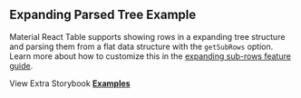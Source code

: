 
<Head>
  <title>
    {'Expanding Parsed Tree Example - Material React Table V3 Docs'}
  </title>
  <meta
    name="description"
    content="A Material React Table example demonstrating expandable sub-rows in a tree structure parsed from a flat list of data"
  />
  <meta
    property="og:title"
    content="Aggregation and Grouping Material React Table Example"
  />
  <meta
    property="og:description"
    content="A Material React Table example demonstrating expandable sub-rows in a tree structure parsed from a flat list of data"
  />
</Head>

## Expanding Parsed Tree Example

Material React Table supports showing rows in a expanding tree structure and parsing them from a flat data structure with the `getSubRows` option. Learn more about how to customize this in the [expanding sub-rows feature guide](/docs/guides/expanding-sub-rows).

<Examples isPage />

View Extra Storybook **[Examples](https://www.material-react-table.dev/?path=/story/features-aggregation-examples)**
